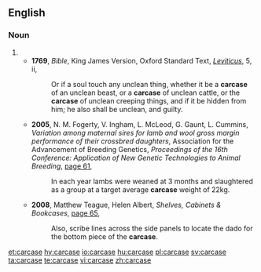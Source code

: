 ==English==

===Noun===
{{en-noun}}

# {{alternative form of|carcass|lang=en}}
#* '''1769''', ''Bible'', King James Version, Oxford Standard Text, ''[[s:Bible (King James)/Leviticus|Leviticus]]'', 5, ii,
#*: Or if a soul touch any unclean thing, whether it be a '''carcase''' of an unclean beast, or a '''carcase''' of unclean cattle, or the '''carcase''' of unclean creeping things, and if it be hidden from him; he also shall be unclean, and guilty.
#* '''2005''', N. M. Fogerty, V. Ingham, L. McLeod, G. Gaunt, L. Cummins, ''Variation among maternal sires for lamb and wool gross margin performance of their crossbred daughters'', Association for the Advancement of Breeding Genetics, ''Proceedings of the 16th Conference: Application of New Genetic Technologies to Animal Breeding'', [https://books.google.com.au/books?id=uNiNOnfseeUC&pg=PA61&dq=%22carcase%22%7C%22carcases%22&hl=en&sa=X&ei=O5ZRVbzeJMzU8gXpt4DwBA&ved=0CPcBEOgBMCc#v=onepage&q=%22carcase%22%7C%22carcases%22&f=false page 61],
#*: In each year lambs were weaned at 3 months and slaughtered as a group at a target average '''carcase''' weight of 22kg.
#* '''2008''', Matthew Teague, Helen Albert, ''Shelves, Cabinets & Bookcases'', [https://books.google.com.au/books?id=9pGGZsRHXlwC&pg=PA65&dq=%22carcase%22%7C%22carcases%22&hl=en&sa=X&ei=O5ZRVbzeJMzU8gXpt4DwBA&ved=0COYCEOgBMD4#v=onepage&q=%22carcase%22%7C%22carcases%22&f=false page 65],
#*: Also, scribe lines across the side panels to locate the dado for the bottom piece of the '''carcase'''.

[[et:carcase]]
[[hy:carcase]]
[[io:carcase]]
[[hu:carcase]]
[[pl:carcase]]
[[sv:carcase]]
[[ta:carcase]]
[[te:carcase]]
[[vi:carcase]]
[[zh:carcase]]